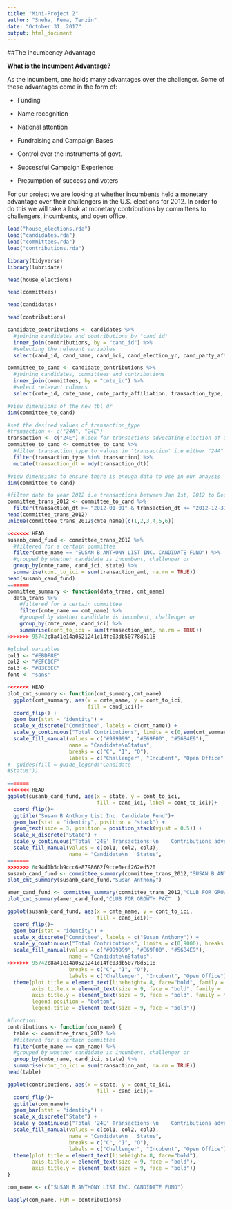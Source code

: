 ```yaml
---
title: "Mini-Project 2"
author: "Sneha, Pema, Tenzin"
date: "October 31, 2017"
output: html_document
---
```


##The Incumbency Advantage

**What is the Incumbent Advantage?**
 
As the incumbent, one holds many advantages over the challenger. Some of these advantages come in the form of:

- Funding

- Name recognition

- National attention

- Fundraising and Campaign Bases

- Control over the instruments of govt.

- Successful Campaign Experience

- Presumption of success and voters

For our project we are looking at whether incumbents held a monetary advantage over their challengers in the U.S. elections for 2012. In order to do this we will take a look at monetary contributions by committees to challengers, incumbents, and open office. 

```r
load("house_elections.rda")
load("candidates.rda")
load("committees.rda")
load("contributions.rda")
```

```r
library(tidyverse)
library(lubridate)
```
```r
head(house_elections)
```

```r
head(committees)
```
```r
head(candidates)
```
```r
head(contributions)
```

```r
candidate_contributions <- candidates %>%
  #joining candidates and contributions by "cand_id"
  inner_join(contributions, by = "cand_id") %>%
  #selecting the relevant variables
  select(cand_id, cand_name, cand_ici, cand_election_yr, cand_party_affiliation, cmte_id, transaction_type, name, transaction_dt, transaction_amt, state)
```

```r
committee_to_cand <- candidate_contributions %>%
  #joining candidates, committees and contributions
  inner_join(committees, by = "cmte_id") %>%
  #select relevant columns
  select(cmte_id, cmte_name, cmte_party_affiliation, transaction_type, name, transaction_dt, transaction_amt, cand_name, cand_party_affiliation, cand_ici, state)

#view dimensions of the new tbl_dr
dim(committee_to_cand)
```
```r
#set the desired values of transaction_type
#transaction <- c("24A", "24E")
transaction <- c("24E") #look for transactions advocating election of a candidate
committee_to_cand <- committee_to_cand %>%
  #filter transaction_type to values in 'transaction' i.e either "24A" or "24E"
  filter(transaction_type %in% transaction) %>%
  mutate(transaction_dt = mdy(transaction_dt))

#view dimensions to ensure there is enough data to use in our anaysis
dim(committee_to_cand)
```

```r
#filter date to year 2012 i.e transactions between Jan 1st, 2012 to Dec 31st, 2012
committee_trans_2012 <- committee_to_cand %>%
  filter(transaction_dt >= "2012-01-01" & transaction_dt <= "2012-12-31")
head(committee_trans_2012)
unique(committee_trans_2012$cmte_name)[c(1,2,3,4,5,6)]
```


```r
<<<<<<< HEAD
susanb_cand_fund <- committee_trans_2012 %>%
  #filtered for a certain committee
  filter(cmte_name == "SUSAN B ANTHONY LIST INC. CANDIDATE FUND") %>%
  #grouped by whether candidate is incumbent, challenger or 
  group_by(cmte_name, cand_ici, state) %>%
  summarise(cont_to_ici = sum(transaction_amt, na.rm = TRUE))
head(susanb_cand_fund)
=======
committee_summary <- function(data_trans, cmt_name)
  data_trans %>%
    #filtered for a certain committee
    filter(cmte_name == cmt_name) %>%
    #grouped by whether candidate is incumbent, challenger or 
    group_by(cmte_name, cand_ici) %>%
    summarise(cont_to_ici = sum(transaction_amt, na.rm = TRUE))
>>>>>>> 95742c8a41e14a0521241c14fc03db50778d5118
```
```r
#global variables
col1 <- "#EBDF8E"
col2 <- "#EFC1CF"
col3 <- "#83C6CC"
font <- "sans"
```

```r
<<<<<<< HEAD
plot_cmt_summary <- function(cmt_summary,cmt_name)
  ggplot(cmt_summary, aes(x = cmte_name, y = cont_to_ici,
                          fill = cand_ici))+
  coord_flip() +
  geom_bar(stat = "identity") + 
  scale_x_discrete("Committee", labels = c(cmt_name)) +
  scale_y_continuous("Total Contributions", limits = c(0,sum(cmt_summary$cont_to_ici)), breaks = seq(0,sum(cmt_summary$cont_to_ici), sum(cmt_summary$cont_to_ici)/5), labels = c("0%","20%","40%","60%","80%","100%") ) +
  scale_fill_manual(values = c("#999999", "#E69F00", "#56B4E9"),
                    name = "Candidate\nStatus",
                    breaks = c("C", "I", "O"),
                    labels = c("Challenger", "Incubent", "Open Office"))
#  guides(fill = guide_legend("Candidate
#Status"))
```


```r
=======
<<<<<<< HEAD
ggplot(susanb_cand_fund, aes(x = state, y = cont_to_ici,
                             fill = cand_ici, label = cont_to_ici))+
  coord_flip()+
  ggtitle("Susan B Anthony List Inc. Candidate Fund")+
  geom_bar(stat = "identity", position = "stack") + 
  geom_text(size = 3, position = position_stack(vjust = 0.5)) +
  scale_x_discrete("State") +
  scale_y_continuous("Total '24E' Transactions:\n    Contributions advocating the election of a candidate", limits = c(0,10000), breaks = seq(0,10000, 5000), labels = c("$0", "$5,000", "$10,000"))+
  scale_fill_manual(values = c(col1, col2, col3),
                    name = "Candidate\n   Status",
=======
>>>>>>> 6c94d1b5db9ccc6e8798662f9cce0ecf262ed520
susanb_cand_fund <- committee_summary(committee_trans_2012,"SUSAN B ANTHONY LIST INC. CANDIDATE FUND")
plot_cmt_summary(susanb_cand_fund,"Susan Anthony")
```

```r
amer_cand_fund <- committee_summary(committee_trans_2012,"CLUB FOR GROWTH PAC"  )
plot_cmt_summary(amer_cand_fund,"CLUB FOR GROWTH PAC"  )
```

```r
ggplot(susanb_cand_fund, aes(x = cmte_name, y = cont_to_ici,
                             fill = cand_ici))+
  coord_flip()+
  geom_bar(stat = "identity") + 
  scale_x_discrete("Committee", labels = c("Susan Anthony")) +
  scale_y_continuous("Total Contributions", limits = c(0,9000), breaks = seq(0,9000, 1000) ) +
  scale_fill_manual(values = c("#999999", "#E69F00", "#56B4E9"),
                    name = "Candidate\nStatus",
>>>>>>> 95742c8a41e14a0521241c14fc03db50778d5118
                    breaks = c("C", "I", "O"),
                    labels = c("Challenger", "Incubent", "Open Office"))+
  theme(plot.title = element_text(lineheight=.8, face="bold", family = font),
        axis.title.x = element_text(size = 9, face = "bold", family = font),
        axis.title.y = element_text(size = 9, face = "bold", family = font),
        legend.position = "bottom",
        legend.title = element_text(size = 9, face = "bold"))
```
```r
#function:
contributions <- function(com_name) {
  table <- committee_trans_2012 %>%
  #filtered for a certain committee
  filter(cmte_name == com_name) %>%
  #grouped by whether candidate is incumbent, challenger or 
  group_by(cmte_name, cand_ici, state) %>%
  summarise(cont_to_ici = sum(transaction_amt, na.rm = TRUE))
head(table)

ggplot(contributions, aes(x = state, y = cont_to_ici,
                             fill = cand_ici))+
  coord_flip()+
  ggtitle(com_name)+
  geom_bar(stat = "identity") + 
  scale_x_discrete("State") +
  scale_y_continuous("Total '24E' Transactions:\n    Contributions advocating the election of a candidate", limits = c(0,10000), breaks = seq(0,10000, 5000), labels = c("$0", "$5,000", "$10,000"))+
  scale_fill_manual(values = c(col1, col2, col3),
                    name = "Candidate\n   Status",
                    breaks = c("C", "I", "O"),
                    labels = c("Challenger", "Incubent", "Open Office"))+
  theme(plot.title = element_text(lineheight=.8, face="bold"),
        axis.title.x = element_text(size = 9, face = "bold"),
        axis.title.y = element_text(size = 9, face = "bold"))
}
```


```r
com_name <- c("SUSAN B ANTHONY LIST INC. CANDIDATE FUND")
```

```r
lapply(com_name, FUN = contributions)
```







